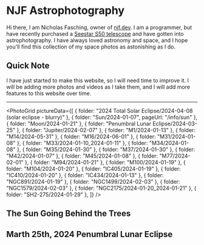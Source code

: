 
# NJF Astrophotography

Hi there, I am Nicholas Fasching, owner of [njf.dev](https://njf.dev). I am a programmer, but have recently purchased a [Seestar S50 telescope](https://www.seestar.com/) and have gotten into astrophotography. I have always loved astronomy and space, and I hope you'll find this collection of my space photos as astonishing as I do.

## Quick Note

I have just started to make this website, so I will need time to improve it. I will be adding more photos and videos as I take them, and I will add more features to this website over time.

---

<PhotoGrid
  pictureData={[
    { folder: "2024 Total Solar Eclipse/2024-04-08 (solar eclipse - blurry)" },
    { folder: "Sun/2024-01-07", pageUrl: "/info/sun" },
    { folder: "Moon/2024-01-21" },
    { folder: "Penumbral Lunar Eclipse/2024-03-25" },
    { folder: "Jupiter/2024-02-07" },
    { folder: "M1/2024-01-13" },
    { folder: "M14/2024-05-31" },
    { folder: "M16/2024-06-01" },
    { folder: "M31/2024-01-08" },
    { folder: "M33/2024-01-10_2024-01-11" },
    { folder: "M34/2024-01-08" },
    { folder: "M35/2024-01-30" },
    { folder: "M37/2024-01-30" },
    { folder: "M42/2024-01-07" },
    { folder: "M45/2024-01-08" },
    { folder: "M77/2024-02-01" },
    { folder: "M94/2024-01-21" },
    { folder: "M100/2024-01-19" },
    { folder: "M104/2024-01-20" },
    { folder: "IC405/2024-01-19" },
    { folder: "IC410/2024-01-20" },
    { folder: "IC434/2024-01-13" },
    { folder: "NGC891/2024-01-19" },
    { folder: "NGC1499/2024-02-03" },
    { folder: "NGC1579/2024-02-03" },
    { folder: "NGC2175/2024-01-20_2024-01-21" },
    { folder: "SH2-275/2024-01-29" },
  ]}
/>

## The Sun Going Behind the Trees

<YouTubePlayer videoId="DiSxQ4sPS18" />

## Marth 25th, 2024 Penumbral Lunar Eclipse

<YouTubePlayer videoId="LDZP3F1N-Z8" />
